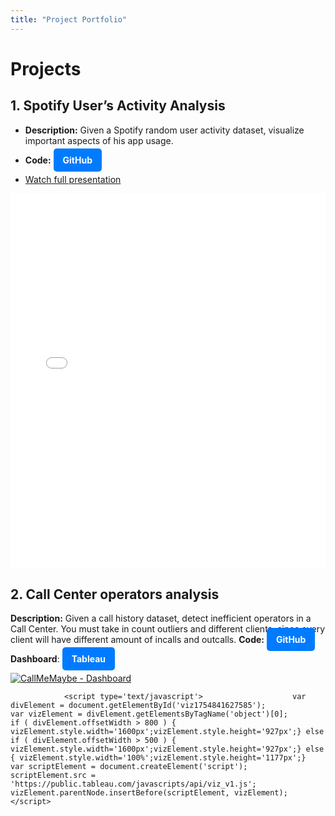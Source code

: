 ```yaml
---
title: "Project Portfolio"
---
```


# Projects

## 1. Spotify User's Activity Analysis
- **Description:** Given a Spotify random user activity dataset, visualize important aspects of his app usage.
- **Code:** <a href="https://github.com/Gubato/gubato.github.io/blob/main/Projects/Spotify/Top%20Spotify%20tracks.ipynb" 
    target="_blank" style="
    background-color:#007BFF;
    color:white;
    padding:10px 15px;
    border-radius:5px;
    text-decoration:none;
    font-weight:bold;"> GitHub </a>

- [Watch full presentation](Projects/Spotify/Presentation.html) 

<iframe src="Spotify/Presentation.html"
            width="100%"
            height="600px"
            style="border:none;">
</iframe>

## 2. Call Center operators analysis
**Description:** Given a call history dataset, detect inefficient operators in a Call Center. You must take in count outliers and different clients, since every client will have different amount of incalls and outcalls.
**Code:** <a href="https://github.com/Gubato/gubato.github.io/blob/main/Projects/Call%center%operators/Top%20Spotify%20tracks.ipynb" 
    target="_blank" style="
    background-color:#007BFF;
    color:white;
    padding:10px 15px;
    border-radius:5px;
    text-decoration:none;
    font-weight:bold;"> GitHub </a>

**Dashboard**: <a href="https://public.tableau.com/app/profile/luis.gutierrez2670/viz/Dashboard_17469899994240/Dashboard1#2" 
    target="_blank" style="
    background-color:#007BFF;
    color:white;
    padding:10px 15px;
    border-radius:5px;
    text-decoration:none;
    font-weight:bold;"> Tableau </a> 

<div class='tableauPlaceholder' id='viz1754841627585' style='position: relative'><noscript><a href='#'><img alt='CallMeMaybe - Dashboard ' src='https:&#47;&#47;public.tableau.com&#47;static&#47;images&#47;Da&#47;Dashboard_17469899994240&#47;Dashboard1&#47;1_rss.png' style='border: none' /></a></noscript><object class='tableauViz'  style='display:none;'><param name='host_url' value='https%3A%2F%2Fpublic.tableau.com%2F' /> <param name='embed_code_version' value='3' /> <param name='site_root' value='' /><param name='name' value='Dashboard_17469899994240&#47;Dashboard1' /><param name='tabs' value='no' /><param name='toolbar' value='yes' /><param name='static_image' value='https:&#47;&#47;public.tableau.com&#47;static&#47;images&#47;Da&#47;Dashboard_17469899994240&#47;Dashboard1&#47;1.png' /> <param name='animate_transition' value='yes' /><param name='display_static_image' value='yes' /><param name='display_spinner' value='yes' /><param name='display_overlay' value='yes' /><param name='display_count' value='yes' /><param name='language' value='es-ES' /></object></div>                <script type='text/javascript'>                    var divElement = document.getElementById('viz1754841627585');                    var vizElement = divElement.getElementsByTagName('object')[0];                    if ( divElement.offsetWidth > 800 ) { vizElement.style.width='1600px';vizElement.style.height='927px';} else if ( divElement.offsetWidth > 500 ) { vizElement.style.width='1600px';vizElement.style.height='927px';} else { vizElement.style.width='100%';vizElement.style.height='1177px';}                     var scriptElement = document.createElement('script');                    scriptElement.src = 'https://public.tableau.com/javascripts/api/viz_v1.js';                    vizElement.parentNode.insertBefore(scriptElement, vizElement);                </script>
